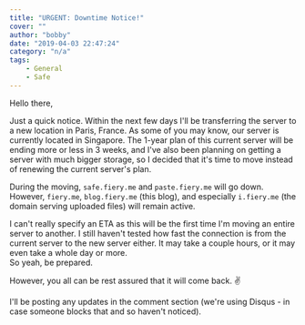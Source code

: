 ```yaml
---
title: "URGENT: Downtime Notice!"
cover: ""
author: "bobby"
date: "2019-04-03 22:47:24"
category: "n/a"
tags:
    - General
    - Safe
---
```

Hello there,

Just a quick notice. Within the next few days I'll be transferring the server to a new location in Paris, France. As some of you may know, our server is currently located in Singapore. The 1-year plan of this current server will be ending more or less in 3 weeks, and I've also been planning on getting a server with much bigger storage, so I decided that it's time to move instead of renewing the current server's plan.

During the moving, `safe.fiery.me` and `paste.fiery.me` will go down. However, `fiery.me`, `blog.fiery.me` (this blog), and especially `i.fiery.me` (the domain serving uploaded files) will remain active.

I can't really specify an ETA as this will be the first time I'm moving an entire server to another. I still haven't tested how fast the connection is from the current server to the new server either. It may take a couple hours, or it may even take a whole day or more.  
So yeah, be prepared.

However, you all can be rest assured that it will come back. ✌️

I'll be posting any updates in the comment section (we're using Disqus - in case someone blocks that and so haven't noticed).
